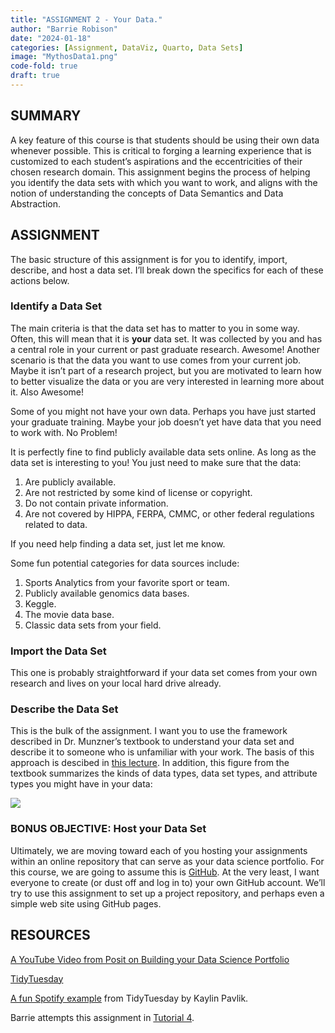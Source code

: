 ```yaml
---
title: "ASSIGNMENT 2 - Your Data."
author: "Barrie Robison"
date: "2024-01-18"
categories: [Assignment, DataViz, Quarto, Data Sets]
image: "MythosData1.png"
code-fold: true
draft: true
---
```


## SUMMARY

A key feature of this course is that students should be using their own data whenever possible.  This is critical to forging a learning experience that is customized to each student's aspirations and the eccentricities of their chosen research domain.  This assignment begins the process of helping you identify the data sets with which you want to work, and aligns with the notion of understanding the concepts of Data Semantics and Data Abstraction.

## ASSIGNMENT

The basic structure of this assignment is for you to identify, import, describe, and host a data set.  I'll break down the specifics for each of these actions below.   

### Identify a Data Set

The main criteria is that [the data set has to matter to you]{.red} in some way.  Often, this will mean that it is **your** data set.  It was collected by you and has a central role in your current or past graduate research.  Awesome!  Another scenario is that the data you want to use comes from your current job.  Maybe it isn't part of a research project, but you are motivated to learn how to better visualize the data or you are very interested in learning more about it.  Also Awesome!

Some of you might not have your own data.  Perhaps you have just started your graduate training.  Maybe your job doesn't yet have data that you need to work with.  No Problem!

It is perfectly fine to find publicly available data sets online.  As long as the data set is interesting to you!  You just need to make sure that the data:

1. Are publicly available.
2. Are not restricted by some kind of license or copyright.
3. Do not contain private information.
4. Are not covered by HIPPA, FERPA, CMMC, or other federal regulations related to data.

If you need help finding a data set, just let me know.

Some fun potential categories for data sources include:

1. Sports Analytics from your favorite sport or team.
2. Publicly available genomics data bases.
3. Keggle.
4. The movie data base.
5. Classic data sets from your field.

### Import the Data Set

This one is probably straightforward if your data set comes from your own research and lives on your local hard drive already.  

### Describe the Data Set

This is the bulk of the assignment.  I want you to use the framework described in Dr. Munzner's textbook to understand your data set and describe it to someone who is unfamiliar with your work.  The basis of this approach is descibed in [this lecture](../L2-Data-Abstraction/index.qmd).  In addition, this figure from the textbook summarizes the kinds of data types, data set types, and attribute types you might have in your data:

![](whatexpanded.png)

### BONUS OBJECTIVE:  Host your Data Set

Ultimately, we are moving toward each of you hosting your assignments within an online repository that can serve as your data science portfolio.  For this course, we are going to assume this is [GitHub](https://github.com).  At the very least, I want everyone to create (or dust off and log in to) your own GitHub account.  We'll try to use this assignment to set up a project repository, and perhaps even a simple web site using GitHub pages.

## RESOURCES

[A YouTube Video from Posit on Building your Data Science Portfolio](https://www.youtube.com/watch?v=xtSFXtDf4cM){target="_blank"}

[TidyTuesday](https://www.tidytuesday.com){target="_blank"}

[A fun Spotify example](https://www.kaylinpavlik.com/classifying-songs-genres/){target="_blank"} from TidyTuesday by Kaylin Pavlik.

Barrie attempts this assignment in [Tutorial 4](../T4-BarriesData/index.qmd){target="_blank"}.
